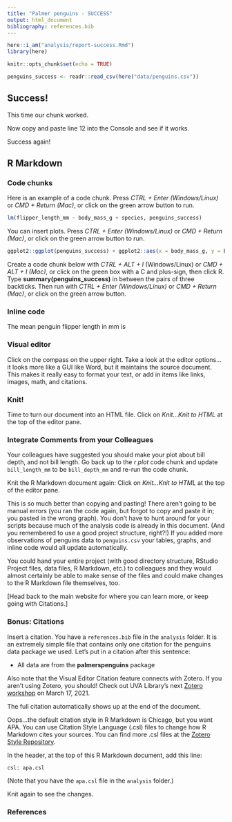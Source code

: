 ```yaml
---
title: "Palmer penguins - SUCCESS"
output: html_document
bibliography: references.bib
---
```


```r
here::i_am("analysis/report-success.Rmd")
library(here)

knitr::opts_chunk$set(echo = TRUE)

penguins_success <- readr::read_csv(here("data/penguins.csv"))
```

## Success!

This time our chunk worked.

Now copy and paste line 12 into the Console and see if it works.

Success again!

## R Markdown

### Code chunks

Here is an example of a code chunk. Press *CTRL + Enter (Windows/Linux)* or *CMD + Return (Mac)*, or click on the green arrow button to run.

```r
lm(flipper_length_mm ~ body_mass_g + species, penguins_success)
```

You can insert plots. Press *CTRL + Enter (Windows/Linux)* or *CMD + Return (Mac)*, or click on the green arrow button to run.

```r
ggplot2::ggplot(penguins_success) + ggplot2::aes(x = body_mass_g, y = bill_length_mm) + ggplot2::geom_point()
```

Create a code chunk below with *CTRL + ALT + I* (Windows/Linux) or *CMD + ALT + I (Mac)*, or click on the green box with a C and plus-sign, then click R. Type **summary(penguins_success)** in between the pairs of three backticks. Then run with *CTRL + Enter (Windows/Linux)* or *CMD + Return (Mac)*, or click on the green arrow button.

### Inline code

The mean penguin flipper length in mm is

### Visual editor

Click on the compass on the upper right. Take a look at the editor options...it looks more like a GUI like Word, but it maintains the source document. This makes it really easy to format your text, or add in items like links, images, math, and citations.

### Knit!

Time to turn our document into an HTML file. Click on *Knit...Knit to HTML* at the top of the editor pane.

### Integrate Comments from your Colleagues 

Your colleagues have suggested you should make your plot about bill depth, and not bill length. Go back up to the *r plot* code chunk and update `bill_length_mm` to be `bill_depth_mm` and re-run the code chunk.

Knit the R Markdown document again: Click on *Knit...Knit to HTML* at the top of the editor pane.

This is so much better than copying and pasting! There aren't going to be manual errors (you ran the code again, but forgot to copy and paste it in; you pasted in the wrong graph).  You don't have to hunt around for your scripts because much of the analysis code is already in this document.  (And you remembered to use a good project structure, right?!)  If you added more observations of penguins data to `penguins.csv` your tables, graphs, and inline code would all update automatically. 

You could hand your entire project (with good directory structure, RStudio Project files, data files, R Markdown, etc.) to colleagues and they would almost certainly be able to make sense of the files and could make changes to the R Markdown file themselves, too.

[Head back to the main website for where you can learn more, or keep going with Citations.]

### Bonus: Citations

Insert a citation. You have a `references.bib` file in the `analysis` folder. It is an extremely simple file that contains only one citation for the penguins data package we used. Let's put in a citation after this sentence:

- All data are from the **palmerspenguins** package

Also note that the Visual Editor Citation feature connects with Zotero. If you aren't using Zotero, you should! Check out UVA Library's next [Zotero workshop](https://cal.lib.virginia.edu/event/7525510) on March 17, 2021.

The full citation automatically shows up at the end of the document.

Oops...the default citation style in R Markdown is Chicago, but you want APA. You can use Citation Style Language (.csl) files to change how R Markdown cites your sources. You can find more .csl files at the [Zotero Style Repository](https://www.zotero.org/styles).

In the header, at the top of this R Markdown document, add this line:

`csl: apa.csl`

(Note that you have the `apa.csl` file in the `analysis` folder.)

Knit again to see the changes.

### References
